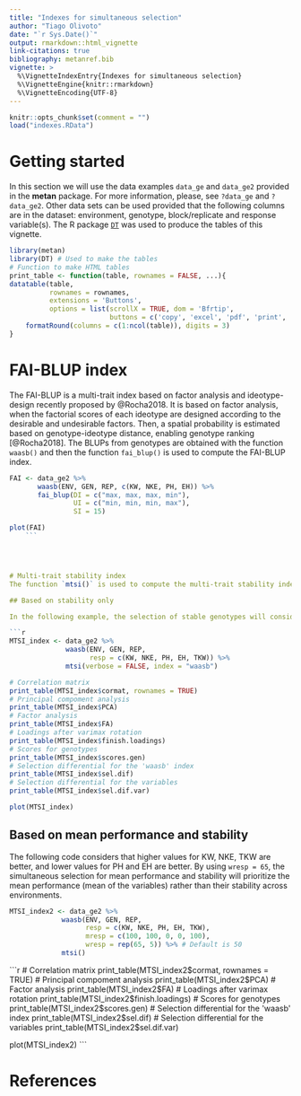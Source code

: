 ```yaml
---
title: "Indexes for simultaneous selection"
author: "Tiago Olivoto"
date: "`r Sys.Date()`"
output: rmarkdown::html_vignette
link-citations: true
bibliography: metanref.bib 
vignette: >
  %\VignetteIndexEntry{Indexes for simultaneous selection}
  %\VignetteEngine{knitr::rmarkdown}
  %\VignetteEncoding{UTF-8}
---
```



```r
knitr::opts_chunk$set(comment = "")
load("indexes.RData")
```


# Getting started
In this section we will use the data examples `data_ge` and `data_ge2`  provided in the **metan** package. For more information, please, see `?data_ge` and `?data_ge2`. Other data sets can be used provided that the following columns are in the dataset: environment, genotype, block/replicate and response variable(s).  The R package [`DT`](https://rstudio.github.io/DT/) was used to produce the tables of this vignette.


```r
library(metan)
library(DT) # Used to make the tables
# Function to make HTML tables
print_table <- function(table, rownames = FALSE, ...){
datatable(table,
          rownames = rownames,
          extensions = 'Buttons',
          options = list(scrollX = TRUE, dom = 'Bfrtip',
                         buttons = c('copy', 'excel', 'pdf', 'print', 'colvis')), ...) %>%
    formatRound(columns = c(1:ncol(table)), digits = 3)
}

```

# FAI-BLUP index
The FAI-BLUP is a multi-trait index based on factor analysis and ideotype-design recently proposed by @Rocha2018. It is based on factor analysis, when the factorial scores of each ideotype are designed according to the desirable and undesirable factors. Then, a spatial probability is estimated based on genotype-ideotype distance, enabling genotype ranking [@Rocha2018]. The BLUPs from genotypes are obtained with the function `waasb()` and then the function `fai_blup()` is used to compute the FAI-BLUP index.


```r
FAI <- data_ge2 %>%
       waasb(ENV, GEN, REP, c(KW, NKE, PH, EH)) %>%
       fai_blup(DI = c("max, max, max, min"),
                UI = c("min, min, min, max"),
                SI = 15)

```

```r
plot(FAI)
    ```




# Multi-trait stability index
The function `mtsi()` is used to compute the multi-trait stability index (*MTSI*) proposed by @Olivoto2019a. The first argument is a model of the class `waasb` or `waas`. It is possible to compute the *MTSI* for both *WAASB* -stability only- and *WAASBY* -simultaneous selection for mean performance and stability.

## Based on stability only

In the following example, the selection of stable genotypes will consider five traits, namely, KW, NKE, PH, EH, and TKW. Note that the output of the function `waasb()` is passed to the function `mtsi()` by the forward-pipe operator `%>%`. Finally, the MTSI index is plotted using the function `plot()`.

```r
MTSI_index <- data_ge2 %>%
              waasb(ENV, GEN, REP,
                    resp = c(KW, NKE, PH, EH, TKW)) %>%
              mtsi(verbose = FALSE, index = "waasb")
```


```r
# Correlation matrix
print_table(MTSI_index$cormat, rownames = TRUE)
# Principal compoment analysis
print_table(MTSI_index$PCA)
# Factor analysis
print_table(MTSI_index$FA)
# Loadings after varimax rotation
print_table(MTSI_index$finish.loadings)
# Scores for genotypes
print_table(MTSI_index$scores.gen)
# Selection differential for the 'waasb' index
print_table(MTSI_index$sel.dif)
# Selection differential for the variables
print_table(MTSI_index$sel.dif.var)

plot(MTSI_index)
```

## Based on mean performance and stability

The following code considers that higher values for KW, NKE, TKW are better, and lower values for PH and EH are better. By using `wresp = 65`, the simultaneous selection for mean performance and stability will prioritize the mean performance (mean of the variables) rather than their stability across environments.

```r
MTSI_index2 <- data_ge2 %>%
             waasb(ENV, GEN, REP,
                   resp = c(KW, NKE, PH, EH, TKW),
                   mresp = c(100, 100, 0, 0, 100),
                   wresp = rep(65, 5)) %>% # Default is 50
             mtsi()
```


```r
# Correlation matrix
print_table(MTSI_index2$cormat, rownames = TRUE)
# Principal compoment analysis
print_table(MTSI_index2$PCA)
# Factor analysis
print_table(MTSI_index2$FA)
# Loadings after varimax rotation
print_table(MTSI_index2$finish.loadings)
# Scores for genotypes
print_table(MTSI_index2$scores.gen)
# Selection differential for the 'waasb' index
print_table(MTSI_index2$sel.dif)
# Selection differential for the variables
print_table(MTSI_index2$sel.dif.var)

plot(MTSI_index2)
    ```


# References

